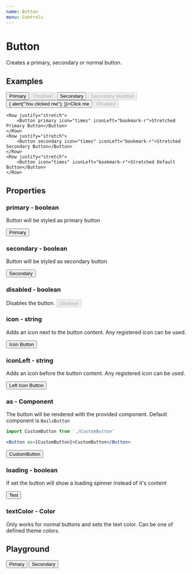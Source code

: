 ```yaml
---
name: Button
menu: Controls
---
```



# Button
Creates a primary, secondary or normal button.

## Examples
<Column lineSpace="large">
    <Inline itemSpace="medium">
        <Button primary icon="times" iconLeft="bookmark-r">
            <Text>Primary</Text>
        </Button>
        <Button primary disabled>Disabled</Button>
        <Button secondary>Secondary</Button>
        <Button secondary disabled>Secondary disabled</Button>
        <Button onClick={() => { alert("You clicked me"); }}>Click me</Button>
        <Button disabled>Disabled</Button>
    </Inline>

    <Row justify="stretch">
        <Button primary icon="times" iconLeft="bookmark-r">Stretched Primary Button</Button>
    </Row>
    <Row justify="stretch">
        <Button secondary icon="times" iconLeft="bookmark-r">Stretched Secondary Button</Button>
    </Row>
    <Row justify="stretch">
        <Button icon="times" iconLeft="bookmark-r">Stretched Default Button</Button>
    </Row>
</Column>

## Properties

### primary - boolean
Button will be styled as primary button

<Button primary>Primary</Button>

### secondary - boolean
Button will be styled as secondary button

<Button secondary>Secondary</Button>

### disabled - boolean
Disables the button.
<Button primary disabled>Disabled</Button>

### icon - string
Adds an icon next to the button content. Any registered icon can be used.

<Button secondary icon="times">Icon Button</Button>

### iconLeft - string
Adds an icon before the button content. Any registered icon can be used.

<Button secondary iconLeft="times">Left Icon Button</Button>

### as - Component

The button will be rendered with the provided component. Default component is `NailsButton`

```jsx
import CustomButton from './CustomButton'

<Button as={CustomButton}>CustomButton</Button>
```

<Box>
    <Button as={CustomButton}>CustomButton</Button>
</Box>

### loading - boolean

If set the button will show a loading spinner instead of it's content

<Button primary loading>Test</Button>

### textColor - Color

Only works for normal buttons and sets the text color. Can be one of defined theme colors.

## Playground

<Playground>
    <Inline itemSpace="medium">
        <Button primary>Pimary</Button>
        <Button secondary>Secondary</Button>
    </Inline>
</Playground>